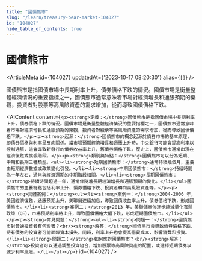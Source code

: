 ```yaml
---
title: "國債熊市"
slug: "/learn/treasury-bear-market-104027"
id: "104027"
hide_table_of_contents: true
---
```



# 國債熊市

<ArticleMeta id={104027} updatedAt={'2023-10-17 08:20:30'} alias={`[]`} />
<div className='border-solid border-b border-t-0 my-4 border-[var(--ifm-color-gray-300)]' />

國債熊市是指國債市場中長期利率上升，債券價格下跌的情況。國債市場是衡量整體經濟情況的重要指標之一，國債熊市通常意味着市場對經濟增長和通脹預期的樂觀，投資者對股票等高風險資產的需求增加，從而導致國債價格下跌。

<AIContent content={`<p><strong>定義：</strong>國債熊市是指國債市場中長期利率上升，債券價格下跌的情況。國債市場是衡量整體經濟情況的重要指標之一，國債熊市通常意味着市場對經濟增長和通脹預期的樂觀，投資者對股票等高風險資產的需求增加，從而導致國債價格下跌。</p><p><strong>起源：</strong>國債熊市的概念起源於債券市場的基本原理，即債券價格與利率呈反向關係。當市場預期經濟增長和通脹上升時，中央銀行可能會提高利率以控制通脹，這會導致新發行的債券收益率上升，舊債券價格下跌。歷史上，國債熊市通常出現在經濟復甦或擴張階段。</p><p><strong>類別與特點：</strong>國債熊市可以分為短期、中期和長期三種類型。<ul><li><strong>短期國債熊市：</strong>通常持續幾個月，主要由短期經濟數據或政策變化引發。</li><li><strong>中期國債熊市：</strong>持續時間為一年左右，通常與經濟週期的中期階段相關。</li><li><strong>長期國債熊市：</strong>持續時間超過一年，通常伴隨着長期經濟增長和通脹預期的變化。</li></ul>國債熊市的主要特點包括利率上升、債券價格下跌、投資者轉向高風險資產等。</p><p><strong>具體案例：</strong><ul><li><strong>案例一：</strong>2004-2006 年，美國經濟復甦，通脹預期上升，美聯儲連續加息，導致國債收益率上升，債券價格下跌，形成國債熊市。</li><li><strong>案例二：</strong>2013 年，美聯儲宣佈逐步縮減量化寬鬆政策（QE），市場預期利率將上升，導致國債價格大幅下跌，形成短期國債熊市。</li></ul></p><p><strong>常見問題：</strong><ul><li><strong>問題一：</strong>國債熊市對普通投資者有何影響？<br/><strong>解答：</strong>國債熊市會導致債券價格下跌，持有債券的投資者可能面臨資本損失。同時，利率上升也會提高借貸成本，影響消費和投資。</li><li><strong>問題二：</strong>如何應對國債熊市？<br/><strong>解答：</strong>投資者可以通過調整投資組合，增加股票等高風險資產的配置，或選擇短期債券以減少利率風險。</li></ul></p>`} id={104027} />
